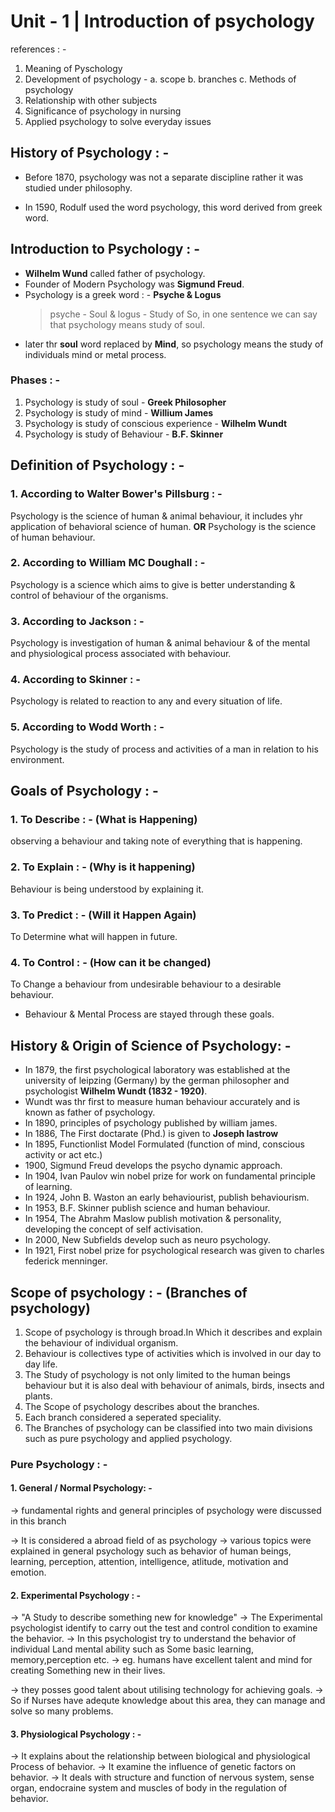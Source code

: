 # Unit - 1 | Introduction of psychology

references : - 
1. Meaning of Pyschology
2. Development of psychology -
  a. scope
  b. branches
  c. Methods of psychology
3. Relationship with other subjects
4. Significance of psychology in nursing
5. Applied psychology to solve everyday issues

## History of Psychology : -
- Before 1870, psychology was not a separate discipline rather it was studied under philosophy.

- In 1590, Rodulf used the word psychology, this word derived from greek word.

## Introduction to Psychology : -
- **Wilhelm Wund** called father of psychology.
- Founder of Modern Psychology was **Sigmund Freud**.
- Psychology is a greek word : -
  **Psyche & Logus**
  >psyche - Soul & logus - Study of
So, in one sentence we can say that psychology means study of soul.
- later thr **soul** word replaced by **Mind**, so psychology means the study of individuals mind or metal process.

### Phases : -
1. Psychology is study of soul - **Greek Philosopher**
2. Psychology is study of mind - **Willium James**
3. Psychology is study of conscious experience - **Wilhelm Wundt**
4. Psychology is study of Behaviour - **B.F. Skinner**

## Definition of Psychology : -
### 1. According to Walter Bower's Pillsburg : -
Psychology is the science of human & animal behaviour, it includes yhr application of behavioral science of human.
**OR**
Psychology is the science of human behaviour.

### 2. According to William MC Doughall : -
Psychology is a science which aims to give is better understanding & control of behaviour of the organisms.

### 3. According to Jackson : -
Psychology is investigation of human & animal behaviour & of the mental and physiological process associated with behaviour.

### 4. According to Skinner : -
Psychology is related to reaction to any and every situation of life.

### 5. According to Wodd Worth : -
Psychology is the study of process and activities of a man in relation to his environment.

## Goals of Psychology : -
### 1. To Describe : - (What is Happening)
observing a behaviour and taking note of everything that is happening.

### 2. To Explain : - (Why is it happening)
Behaviour is being understood by explaining it.

### 3. To Predict : - (Will it Happen Again)
To Determine what will happen in future.

### 4. To Control : - (How can it be changed)
To Change a behaviour from undesirable behaviour to a desirable behaviour.

- Behaviour & Mental Process are stayed through these goals.

## History & Origin of Science of Psychology: -
- In 1879, the first psychological laboratory was established at the university of leipzing (Germany) by the german philosopher and psychologist **Wilhelm Wundt (1832 - 1920)**.
- Wundt was thr first to measure human behaviour accurately and is known as father of psychology.
- In 1890, principles of psychology published by william james.
- In 1886, The First doctarate (Phd.) is given to **Joseph Iastrow**
- In 1895, Functionlist Model Formulated (function of mind, conscious activity or act etc.)
- 1900, Sigmund Freud develops the psycho dynamic approach.
- In 1904, Ivan Paulov win nobel prize for work on fundamental principle of learning.
- In 1924, John B. Waston an early behaviourist, publish behaviourism.
- In 1953, B.F. Skinner publish science and human behaviour.
- In 1954, The Abrahm Maslow publish motivation & personality, developing the concept of self activisation.
- In 2000, New Subfields develop such as neuro psychology.
- In 1921, First nobel prize for psychological research was given to charles federick menninger.

## Scope of psychology : - (Branches of psychology)
1. Scope of psychology is through broad.In Which it describes and explain the behaviour of individual organism.
2. Behaviour is collectives type of activities which is involved in our day to day life.
3. The Study of psychology is not only limited to the human beings behaviour but it is also deal with behaviour of animals, birds, insects and plants.
4. The Scope of psychology describes about the branches.
5. Each branch considered a seperated speciality.
6. The Branches of psychology can be classified into two main divisions such as pure psychology and applied psychology.


### Pure Psychology : -
#### 1. General / Normal Psychology: -
→ fundamental rights and general principles of psychology were discussed in this branch

→ It is considered a abroad field of as psychology
→ various topics were explained in general psychology such as behavior of human beings, learning, perception, attention, intelligence, atlitude, motivation and emotion.

#### 2. Experimental Psychology : -
→ "A Study to describe something new for knowledge" 
→ The Experimental psychologist identify to carry out the test and control condition to examine the behavior.
→ In this psychologist try to understand the behavior of individual Land mental ability such as Some basic learning, memory,perception etc.
→ eg. humans have excellent talent and mind for creating Something new in their lives.

→ they posses good talent about utilising technology for achieving goals.
→ So if Nurses have adequte knowledge about this area, they can manage and solve so many problems.

#### 3. Physiological Psychology : -
→ It explains about the relationship between biological and physiological Process of behavior.
→ It examine the influence of genetic factors on behavior.
→ It deals with structure and function of nervous system, sense organ, endocraine system and muscles of body in the regulation of behavior.